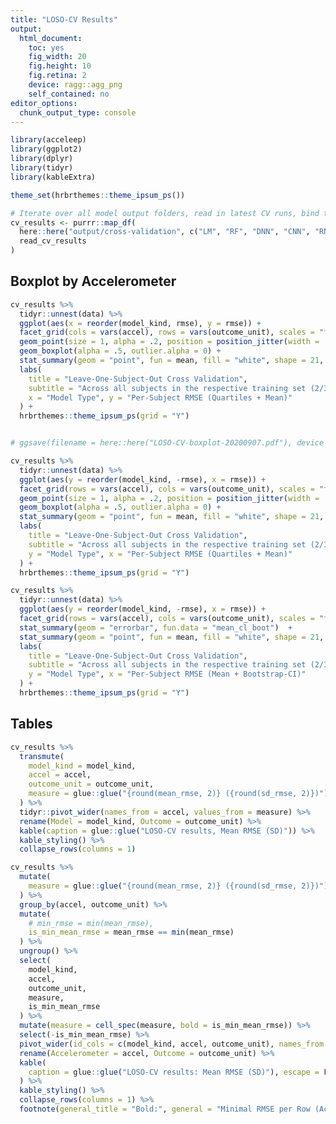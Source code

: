 ```yaml
---
title: "LOSO-CV Results"
output: 
  html_document: 
    toc: yes
    fig_width: 20
    fig.height: 10
    fig.retina: 2
    device: ragg::agg_png
    self_contained: no
editor_options: 
  chunk_output_type: console
---
```


```r
library(acceleep)
library(ggplot2)
library(dplyr)
library(tidyr)
library(kableExtra)

theme_set(hrbrthemes::theme_ipsum_ps())
```

```r
# Iterate over all model output folders, read in latest CV runs, bind together
cv_results <- purrr::map_df(
  here::here("output/cross-validation", c("LM", "RF", "DNN", "CNN", "RNN")),
  read_cv_results
)
```

## Boxplot by Accelerometer

```r
cv_results %>%
  tidyr::unnest(data) %>%
  ggplot(aes(x = reorder(model_kind, rmse), y = rmse)) +
  facet_grid(cols = vars(accel), rows = vars(outcome_unit), scales = "free_y") +
  geom_point(size = 1, alpha = .2, position = position_jitter(width = .15, seed = 23)) +
  geom_boxplot(alpha = .5, outlier.alpha = 0) +
  stat_summary(geom = "point", fun = mean, fill = "white", shape = 21, color = "black", size = 2) +
  labs(
    title = "Leave-One-Subject-Out Cross Validation",
    subtitle = "Across all subjects in the respective training set (2/3 of complete data)",
    x = "Model Type", y = "Per-Subject RMSE (Quartiles + Mean)"
  ) +
  hrbrthemes::theme_ipsum_ps(grid = "Y")


# ggsave(filename = here::here("LOSO-CV-boxplot-20200907.pdf"), device = cairo_pdf, scale = 2, width = 10, height = 5)
```

```r
cv_results %>%
  tidyr::unnest(data) %>%
  ggplot(aes(y = reorder(model_kind, -rmse), x = rmse)) +
  facet_grid(rows = vars(accel), cols = vars(outcome_unit), scales = "free_x") +
  geom_point(size = 1, alpha = .2, position = position_jitter(width = .05, seed = 23)) +
  geom_boxplot(alpha = .5, outlier.alpha = 0) +
  stat_summary(geom = "point", fun = mean, fill = "white", shape = 21, color = "black", size = 2) +
  labs(
    title = "Leave-One-Subject-Out Cross Validation",
    subtitle = "Across all subjects in the respective training set (2/3 of complete data)",
    y = "Model Type", x = "Per-Subject RMSE (Quartiles + Mean)"
  ) +
  hrbrthemes::theme_ipsum_ps(grid = "Y")
```

```r
cv_results %>%
  tidyr::unnest(data) %>%
  ggplot(aes(y = reorder(model_kind, -rmse), x = rmse)) +
  facet_grid(rows = vars(accel), cols = vars(outcome_unit), scales = "free_x") +
  stat_summary(geom = "errorbar", fun.data = "mean_cl_boot")  +
  stat_summary(geom = "point", fun = mean, fill = "white", shape = 21, color = "black", size = 2) +
  labs(
    title = "Leave-One-Subject-Out Cross Validation",
    subtitle = "Across all subjects in the respective training set (2/3 of complete data)",
    y = "Model Type", x = "Per-Subject RMSE (Mean + Bootstrap-CI)"
  ) +
  hrbrthemes::theme_ipsum_ps(grid = "Y")
```


## Tables

```r
cv_results %>%
  transmute(
    model_kind = model_kind,
    accel = accel,
    outcome_unit = outcome_unit,
    measure = glue::glue("{round(mean_rmse, 2)} ({round(sd_rmse, 2)})") %>% as.character()
  ) %>%
  tidyr::pivot_wider(names_from = accel, values_from = measure) %>%
  rename(Model = model_kind, Outcome = outcome_unit) %>%
  kable(caption = glue::glue("LOSO-CV results, Mean RMSE (SD)")) %>%
  kable_styling() %>%
  collapse_rows(columns = 1)
```

```r
cv_results %>%
  mutate(
    measure = glue::glue("{round(mean_rmse, 2)} ({round(sd_rmse, 2)})") %>% as.character()
  ) %>%
  group_by(accel, outcome_unit) %>%
  mutate(
    # min_rmse = min(mean_rmse),
    is_min_mean_rmse = mean_rmse == min(mean_rmse)
  ) %>%
  ungroup() %>%
  select(
    model_kind,
    accel,
    outcome_unit,
    measure,
    is_min_mean_rmse
  ) %>%
  mutate(measure = cell_spec(measure, bold = is_min_mean_rmse)) %>%
  select(-is_min_mean_rmse) %>%
  pivot_wider(id_cols = c(model_kind, accel, outcome_unit), names_from = model_kind, values_from = measure) %>%
  rename(Accelerometer = accel, Outcome = outcome_unit) %>%
  kable(
    caption = glue::glue("LOSO-CV results: Mean RMSE (SD)"), escape = FALSE
  ) %>%
  kable_styling() %>%
  collapse_rows(columns = 1) %>%
  footnote(general_title = "Bold:", general = "Minimal RMSE per Row (Accelerometer and Outcome)")
```


